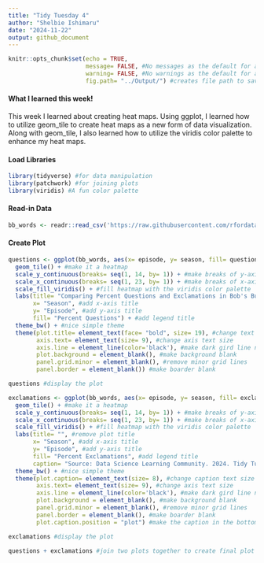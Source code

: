 ```yaml
---
title: "Tidy Tuesday 4"
author: "Shelbie Ishimaru"
date: "2024-11-22"
output: github_document
---
```


```r
knitr::opts_chunk$set(echo = TRUE, 
                      message= FALSE, #No messages as the default for all code chunks
                      warning= FALSE, #No warnings as the default for all code chunks
                      fig.path= "../Output/") #creates file path to save all plots
```

#### What I learned this week!
This week I learned about creating heat maps. Using ggplot, I learned how to utilize geom_tile to create heat maps as a new form of data visualization. Along with geom_tile, I also learned how to utilize the viridis color palette to enhance my heat maps.

#### Load Libraries
```r
library(tidyverse) #for data manipulation
library(patchwork) #for joining plots
library(viridis) #A fun color palette
```

#### Read-in Data
```r
bb_words <- readr::read_csv('https://raw.githubusercontent.com/rfordatascience/tidytuesday/master/data/2024/2024-11-19/episode_metrics.csv') #read in bob's burgers episode words data
```

#### Create Plot
```r
questions <- ggplot(bb_words, aes(x= episode, y= season, fill= question_ratio)) + #initialize question plot
  geom_tile() + #make it a heatmap
  scale_y_continuous(breaks= seq(1, 14, by= 1)) + #make breaks of y-axis by 1
  scale_x_continuous(breaks= seq(1, 23, by= 1)) + #make breaks of x-axis by 1
  scale_fill_viridis() + #fill heatmap with the viridis color palette
  labs(title= "Comparing Percent Questions and Exclamations in Bob's Burgers", #add plot title, NOTE: it's cut off right now because it is suppose to fit the joined patchwork plot
       x= "Season", #add x-axis title
       y= "Episode", #add y-axis title
       fill= "Percent Questions") + #add legend title
  theme_bw() + #nice simple theme
  theme(plot.title= element_text(face= "bold", size= 19), #change text size and bold title
        axis.text= element_text(size= 9), #change axis text size
        axis.line = element_line(color='black'), #make dark gird line next to axis
        plot.background = element_blank(), #make background blank
        panel.grid.minor = element_blank(), #remove minor grid lines
        panel.border = element_blank()) #make boarder blank

questions #display the plot
```


```r
exclamations <- ggplot(bb_words, aes(x= episode, y= season, fill= exclamation_ratio)) + #initialize exclamation plot
  geom_tile() + #make it a heatmap
  scale_y_continuous(breaks= seq(1, 14, by= 1)) + #make breaks of y-axis by 1
  scale_x_continuous(breaks= seq(1, 23, by= 1)) + #make breaks of x-axis by 1
  scale_fill_viridis() + #fill heatmap with the viridis color palette
  labs(title= "", #remove plot title
       x= "Season", #add x-axis title
       y= "Episode", #add y-axis title
       fill= "Percent Exclamations", #add legend title
       caption= "Source: Data Science Learning Community. 2024. Tidy Tuesday: A weekly social data project.") + #add caption that gives data credit
  theme_bw() + #nice simple theme
  theme(plot.caption= element_text(size= 8), #change caption text size and bold title
        axis.text= element_text(size= 9), #change axis text size
        axis.line = element_line(color='black'), #make dark gird line next to axis
        plot.background = element_blank(), #make background blank
        panel.grid.minor = element_blank(), #remove minor grid lines
        panel.border = element_blank(), #make boarder blank
        plot.caption.position = "plot") #make the caption in the bottom right corner

exclamations #display the plot
```
```r
questions + exclamations #join two plots together to create final plot
```

